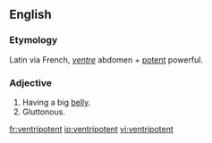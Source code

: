 ==English==

===Etymology===
Latin via French, ''[[ventre]]'' abdomen + [[potent]] powerful.

===Adjective===
{{infl|en|adjective}}

# Having a big [[belly]].
# Gluttonous.

[[fr:ventripotent]]
[[io:ventripotent]]
[[vi:ventripotent]]